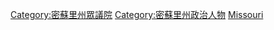 [[Category:密蘇里州眾議院|Category:密蘇里州眾議院]]
[[Category:密蘇里州政治人物|Category:密蘇里州政治人物]]
[[Category:美國各州眾議員|Missouri]]